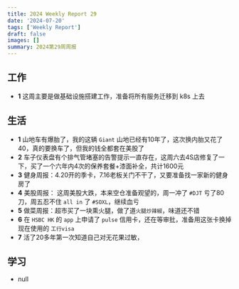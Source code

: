 ```yaml
---
title: 2024 Weekly Report 29
date: '2024-07-20'
tags: ['Weekly Report']
draft: false
images: []
summary: 2024第29周周报
---
```


<TOCInline toc={props.toc}/>

## 工作

- **1** 这周主要是做基础设施搭建工作，准备将所有服务迁移到 k8s 上去

## 生活

- **1** 山地车有爆胎了，我的这辆 `Giant` 山地已经有10年了，这次换内胎又花了40，真的要换车了，但我的钱全都套在美股了
- **2** 车子仪表盘有个排气管堵塞的告警提示一直存在，这周六去4S店修复了一下，买了一个六年内4次的保养套餐+漆面补全，共计1600元
- **3** 健身周报：4.20开的季卡，7.16老板关门不干了，又要准备找一家新的健身房了
- **4** 美股周报： 这周美股大跌，本来空仓准备观望的，周一冲了 `#DJT` 亏了80刀，周五忍不住 `all in` 了 `#SOXL`，继续血亏
- **5** 做菜周报：超市买了一块熏火腿，做了道`火腿炒辣椒`，味道还不错
- **6** 在 `HSBC HK` 的 `app` 上申请了 `pulse` 信用卡，还在等审批，准备用这张卡换掉现在使用的 `工行visa`
- **7** 活了20多年第一次知道自己对无花果过敏，


## 学习

- null













